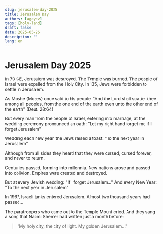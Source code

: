 ```yaml
---
slug: jerusalem-day-2025
title: Jerusalem Day
authors: [ageyev]
tags: [holy-land]
draft: false
date: 2025-05-26
description: ""
lang: en
---
```



# Jerusalem Day 2025

In 70 CE, Jerusalem was destroyed. The Temple was burned. The people of Israel were expelled from the Holy City. In 135, Jews were forbidden to settle in Jerusalem.

As Moshe (Moses) once said to his people: "And the Lord shall scatter thee among all peoples, from the one end of the earth even unto the other end of the earth" (Deut. 28:64)

But every man from the people of Israel, entering into marriage, at the wedding ceremony pronounced an oath: "Let my right hand forget me if I forget Jerusalem"

Wedding each new year, the Jews raised a toast: "To the next year in Jerusalem"

Although from all sides they heard that they were cursed, cursed forever, and never to return.

Centuries passed, forming into millennia. New nations arose and passed into oblivion. Empires were created and destroyed.

But at every Jewish wedding: "If I forget Jerusalem..." And every New Year: "To the next year in Jerusalem"

In 1967, Israeli tanks entered Jerusalem. Almost two thousand years had passed...

The paratroopers who came out to the Temple Mount cried. And they sang a song that Naomi Shemer had written just a month before:

> "My holy city, the city of light. My golden Jerusalem..."

<LiteYouTubeEmbed
    id="aG2s9Sp7tKg"
    title='עפרה חזה - ירושלים של זהב'
    noCookie={false}
/>
